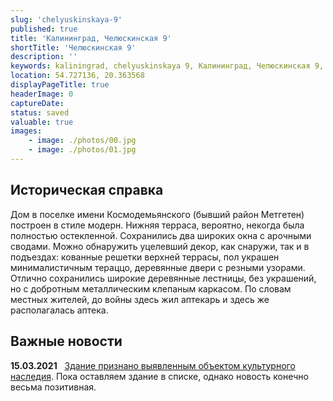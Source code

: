 ```yaml
---
slug: 'chelyuskinskaya-9'
published: true
title: 'Калининград, Челюскинская 9'
shortTitle: 'Челюскинская 9'
description: ''
keywords: kaliningrad, chelyuskinskaya 9, Калининград, Челюскинская 9, снос, аварийный жилфонд
location: 54.727136, 20.363568
displayPageTitle: true
headerImage: 0
captureDate:
status: saved
valuable: true
images:
    - image: ./photos/00.jpg
    - image: ./photos/01.jpg
---
```



<Container>

<ImageGallery
    images={props.pageContext.frontmatter.images}
    marginTop="3rem"
    marginBottom="3rem"
/>

## Историческая справка

Дом в поселке имени Космодемьянского (бывший район Метгетен) построен в стиле модерн. Нижняя терраса, вероятно, некогда была полностью остекленной. Сохранились два широких окна с арочными сводами. Можно обнаружить уцелевший декор, как снаружи, так и в подъездах:
кованные решетки верхней террасы, пол украшен минималистичным тераццо, деревянные двери с резными узорами. Отлично сохранились широкие деревянные лестницы, без украшений, но с добротным металлическим клепаным каркасом.
По словам местных жителей, до войны здесь жил аптекарь и здесь же располагалась аптека.

<Reasons resettlement />

## Важные новости

**15.03.2021**&nbsp;&nbsp;&nbsp;[Здание признано выявленным объектом культурного наследия](https://yandex.ru/turbo/klops.ru/s/news/2021-03-15/229843-v-kaliningrade-priznali-pamyatnikom-dom-popavshiy-pod-renovatsiyu). Пока оставляем здание в списке, однако новость конечно весьма позитивная.

</Container>

<Map location={props.pageContext.frontmatter.location} marginTop="3rem" />
